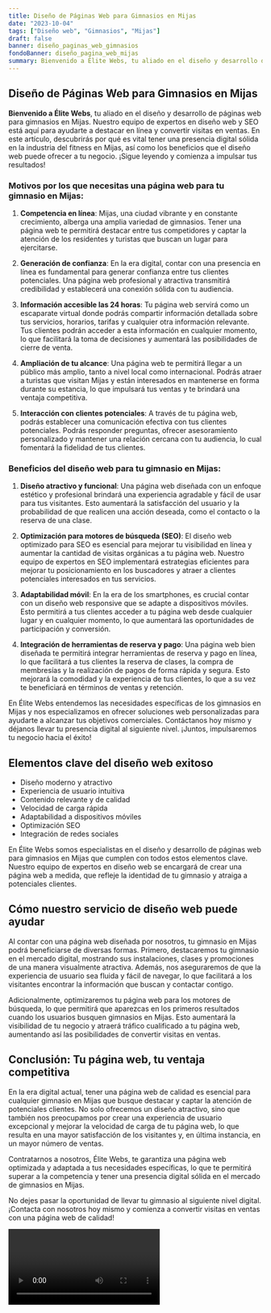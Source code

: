 ```yaml
---
title: Diseño de Páginas Web para Gimnasios en Mijas
date: "2023-10-04"
tags: ["Diseño web", "Gimnasios", "Mijas"]
draft: false
banner: diseño_paginas_web_gimnasios
fondoBanner: diseño_pagina_web_mijas
summary: Bienvenido a Élite Webs, tu aliado en el diseño y desarrollo de páginas web para gimnasios en Mijas. Nuestro equipo de expertos en diseño web y SEO está aquí para ayudarte a destacar en línea y convertir visitas en ventas. En este artículo, descubrirás por qué es vital tener una presencia digital sólida en la industria del fitness en Mijas, así como los beneficios que el diseño web puede ofrecer a tu negocio. ¡Sigue leyendo y comienza a impulsar tus resultados!
---
```



## Diseño de Páginas Web para Gimnasios en Mijas

**Bienvenido a Élite Webs**, tu aliado en el diseño y desarrollo de páginas web para gimnasios en Mijas. Nuestro equipo de expertos en diseño web y SEO está aquí para ayudarte a destacar en línea y convertir visitas en ventas. En este artículo, descubrirás por qué es vital tener una presencia digital sólida en la industria del fitness en Mijas, así como los beneficios que el diseño web puede ofrecer a tu negocio. ¡Sigue leyendo y comienza a impulsar tus resultados!

### Motivos por los que necesitas una página web para tu gimnasio en Mijas:

1. **Competencia en línea**: Mijas, una ciudad vibrante y en constante crecimiento, alberga una amplia variedad de gimnasios. Tener una página web te permitirá destacar entre tus competidores y captar la atención de los residentes y turistas que buscan un lugar para ejercitarse.

2. **Generación de confianza**: En la era digital, contar con una presencia en línea es fundamental para generar confianza entre tus clientes potenciales. Una página web profesional y atractiva transmitirá credibilidad y establecerá una conexión sólida con tu audiencia.

3. **Información accesible las 24 horas**: Tu página web servirá como un escaparate virtual donde podrás compartir información detallada sobre tus servicios, horarios, tarifas y cualquier otra información relevante. Tus clientes podrán acceder a esta información en cualquier momento, lo que facilitará la toma de decisiones y aumentará las posibilidades de cierre de venta.

4. **Ampliación de tu alcance**: Una página web te permitirá llegar a un público más amplio, tanto a nivel local como internacional. Podrás atraer a turistas que visitan Mijas y están interesados en mantenerse en forma durante su estancia, lo que impulsará tus ventas y te brindará una ventaja competitiva.

5. **Interacción con clientes potenciales**: A través de tu página web, podrás establecer una comunicación efectiva con tus clientes potenciales. Podrás responder preguntas, ofrecer asesoramiento personalizado y mantener una relación cercana con tu audiencia, lo cual fomentará la fidelidad de tus clientes.

### Beneficios del diseño web para tu gimnasio en Mijas:

1. **Diseño atractivo y funcional**: Una página web diseñada con un enfoque estético y profesional brindará una experiencia agradable y fácil de usar para tus visitantes. Esto aumentará la satisfacción del usuario y la probabilidad de que realicen una acción deseada, como el contacto o la reserva de una clase.

2. **Optimización para motores de búsqueda (SEO)**: El diseño web optimizado para SEO es esencial para mejorar tu visibilidad en línea y aumentar la cantidad de visitas orgánicas a tu página web. Nuestro equipo de expertos en SEO implementará estrategias eficientes para mejorar tu posicionamiento en los buscadores y atraer a clientes potenciales interesados en tus servicios.

3. **Adaptabilidad móvil**: En la era de los smartphones, es crucial contar con un diseño web responsive que se adapte a dispositivos móviles. Esto permitirá a tus clientes acceder a tu página web desde cualquier lugar y en cualquier momento, lo que aumentará las oportunidades de participación y conversión.

4. **Integración de herramientas de reserva y pago**: Una página web bien diseñada te permitirá integrar herramientas de reserva y pago en línea, lo que facilitará a tus clientes la reserva de clases, la compra de membresías y la realización de pagos de forma rápida y segura. Esto mejorará la comodidad y la experiencia de tus clientes, lo que a su vez te beneficiará en términos de ventas y retención.

En Élite Webs entendemos las necesidades específicas de los gimnasios en Mijas y nos especializamos en ofrecer soluciones web personalizadas para ayudarte a alcanzar tus objetivos comerciales. Contáctanos hoy mismo y déjanos llevar tu presencia digital al siguiente nivel. ¡Juntos, impulsaremos tu negocio hacia el éxito!

<GifSeo />

<Cta />

## Elementos clave del diseño web exitoso

- Diseño moderno y atractivo
- Experiencia de usuario intuitiva
- Contenido relevante y de calidad
- Velocidad de carga rápida
- Adaptabilidad a dispositivos móviles
- Optimización SEO
- Integración de redes sociales

En Élite Webs somos especialistas en el diseño y desarrollo de páginas web para gimnasios en Mijas que cumplen con todos estos elementos clave. Nuestro equipo de expertos en diseño web se encargará de crear una página web a medida, que refleje la identidad de tu gimnasio y atraiga a potenciales clientes.

## Cómo nuestro servicio de diseño web puede ayudar

Al contar con una página web diseñada por nosotros, tu gimnasio en Mijas podrá beneficiarse de diversas formas. Primero, destacaremos tu gimnasio en el mercado digital, mostrando sus instalaciones, clases y promociones de una manera visualmente atractiva. Además, nos aseguraremos de que la experiencia de usuario sea fluida y fácil de navegar, lo que facilitará a los visitantes encontrar la información que buscan y contactar contigo.

Adicionalmente, optimizaremos tu página web para los motores de búsqueda, lo que permitirá que aparezcas en los primeros resultados cuando los usuarios busquen gimnasios en Mijas. Esto aumentará la visibilidad de tu negocio y atraerá tráfico cualificado a tu página web, aumentando así las posibilidades de convertir visitas en ventas.

## Conclusión: Tu página web, tu ventaja competitiva

En la era digital actual, tener una página web de calidad es esencial para cualquier gimnasio en Mijas que busque destacar y captar la atención de potenciales clientes. No solo ofrecemos un diseño atractivo, sino que también nos preocupamos por crear una experiencia de usuario excepcional y mejorar la velocidad de carga de tu página web, lo que resulta en una mayor satisfacción de los visitantes y, en última instancia, en un mayor número de ventas.

Contratarnos a nosotros, Élite Webs, te garantiza una página web optimizada y adaptada a tus necesidades específicas, lo que te permitirá superar a la competencia y tener una presencia digital sólida en el mercado de gimnasios en Mijas.

No dejes pasar la oportunidad de llevar tu gimnasio al siguiente nivel digital. ¡Contacta con nosotros hoy mismo y comienza a convertir visitas en ventas con una página web de calidad!

<Video />

<CtaBot job="Gimnasios" city="Mijas" />

<Gmaps query="Mijas+españa+maps" />

